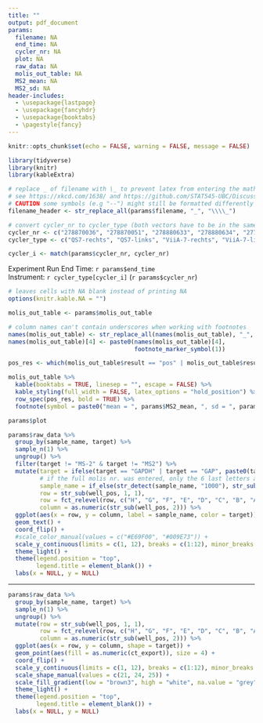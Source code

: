 ```yaml
---
title: ""
output: pdf_document
params:
  filename: NA
  end_time: NA
  cycler_nr: NA
  plot: NA
  raw_data: NA
  molis_out_table: NA
  MS2_mean: NA
  MS2_sd: NA
header-includes:
  - \usepackage{lastpage}
  - \usepackage{fancyhdr}
  - \usepackage{booktabs}
  - \pagestyle{fancy}
---
```


```r
knitr::opts_chunk$set(echo = FALSE, warning = FALSE, message = FALSE)

library(tidyverse)
library(knitr)
library(kableExtra)

```

```r
# replace _ of filename with \_ to prevent latex from entering the math mode
# see https://xkcd.com/1638/ and https://github.com/STAT545-UBC/Discussion/issues/394
# CAUTION some symbols (e.g "--") might still be formatted differently
filename_header <- str_replace_all(params$filename, "_", "\\\\_")
```

\fancyhead[CO,C]{`r filename_header`}
\cfoot{\thepage\ of \pageref{LastPage}}

```r
# convert cycler_nr to cycler_type (both vectors have to be in the same order)
cycler_nr <- c("278870036", "278870051", "278880633", "278880634", "2778720020214")
cycler_type <- c("QS7-rechts", "QS7-links", "ViiA-7-rechts", "ViiA-7-links", "QS7Pro")

cycler_i <- match(params$cycler_nr, cycler_nr)
```

Experiment Run End Time: `r params$end_time`  
Instrument: `r cycler_type[cycler_i]` (`r params$cycler_nr`)  

```r
# leaves cells with NA blank instead of printing NA
options(knitr.kable.NA = "")

molis_out_table <- params$molis_out_table

# column names can't contain underscores when working with footnotes
names(molis_out_table) <- str_replace_all(names(molis_out_table), "_", "-")
names(molis_out_table)[4] <- paste0(names(molis_out_table)[4],
                                    footnote_marker_symbol(1))

pos_res <- which(molis_out_table$result == "pos" | molis_out_table$result == "gw" | molis_out_table$result == "(pos)")

molis_out_table %>%
  kable(booktabs = TRUE, linesep = "", escape = FALSE) %>%
  kable_styling(full_width = FALSE, latex_options = "hold_position") %>%
  row_spec(pos_res, bold = TRUE) %>%
  footnote(symbol = paste0("mean = ", params$MS2_mean, ", sd = ", params$MS2_sd))
```


\newpage


```r
params$plot
```

\newpage

```r
params$raw_data %>%
  group_by(sample_name, target) %>%
  sample_n(1) %>%
  ungroup() %>%
  filter(target != "MS-2" & target != "MS2") %>%
  mutate(target = ifelse(target == "GAPDH" | target == "GAP", paste0(target, " / MS-2"), target),
         # if the full molis nr. was entered, only the 6 last letters are extracted
         sample_name = if_else(str_detect(sample_name, "1000"), str_sub(sample_name, -6), sample_name),
         row = str_sub(well_pos, 1, 1),
         row = fct_relevel(row, c("H", "G", "F", "E", "D", "C", "B", "A")),
         column = as.numeric(str_sub(well_pos, 2))) %>%
  ggplot(aes(x = row, y = column, label = sample_name, color = target)) +
  geom_text() +
  coord_flip() +
  #scale_color_manual(values = c("#E69F00", "#009E73")) +
  scale_y_continuous(limits = c(1, 12), breaks = c(1:12), minor_breaks = NULL) +
  theme_light() +
  theme(legend.position = "top",
        legend.title = element_blank()) +
  labs(x = NULL, y = NULL)

```

------

```r
params$raw_data %>%
  group_by(sample_name, target) %>%
  sample_n(1) %>%
  ungroup() %>%
  mutate(row = str_sub(well_pos, 1, 1),
         row = fct_relevel(row, c("H", "G", "F", "E", "D", "C", "B", "A")),
         column = as.numeric(str_sub(well_pos, 2))) %>%
  ggplot(aes(x = row, y = column, shape = target)) +
  geom_point(aes(fill = as.numeric(ct_export)), size = 4) +
  coord_flip() +
  scale_y_continuous(limits = c(1, 12), breaks = c(1:12), minor_breaks = NULL) +
  scale_shape_manual(values = c(21, 24, 25)) +
  scale_fill_gradient(low = "brown3", high = "white", na.value = "grey", limits = c(NA, 45)) +
  theme_light() +
  theme(legend.position = "top",
        legend.title = element_blank()) +
  labs(x = NULL, y = NULL)

```
